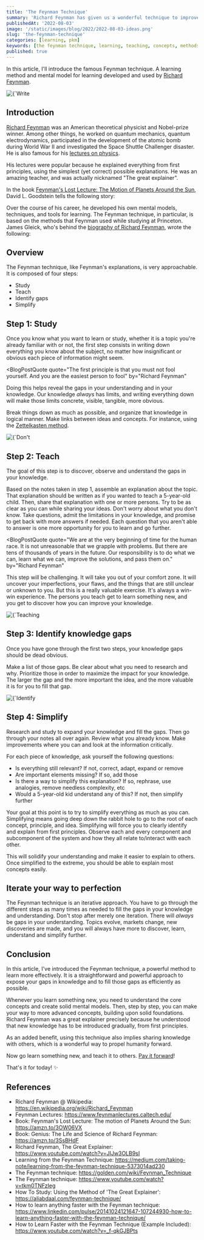 ```yaml
---
title: 'The Feynman Technique'
summary: 'Richard Feynman has given us a wonderful technique to improve the way we learn. Discover the famous Feynman technique and start learning more effectively'
publishedAt: '2022-08-03'
image: '/static/images/blog/2022/2022-08-03-ideas.png'
slug: 'the-feynman-technique'
categories: [learning, pkm]
keywords: [the feynman technique, learning, teaching, concepts, methods, pkm, mental models, teaching]
published: true
---
```


In this article, I'll introduce the famous Feynman technique. A learning method and mental model for learning developed and used by [Richard Feynman](https://en.wikipedia.org/wiki/Richard_Feynman).

<BlogPostCenteredContent>
  <Image
    alt={`Write your ideas down. It will help you think, and uncover the gaps in your knowledge`}
    src={`/static/images/blog/2022/2022-08-03-ideas.png`}
    width={1024}
    height={1024}
    priority
  />
</BlogPostCenteredContent>

## Introduction

[Richard Feynman](https://en.wikipedia.org/wiki/Richard_Feynman) was an American theoretical physicist and Nobel-prize winner. Among other things, he worked on quantum mechanics, quantum electrodynamics, participated in the development of the atomic bomb during World War II and investigated the Space Shuttle Challenger disaster. He is also famous for his [lectures on physics](https://www.feynmanlectures.caltech.edu/).

His lectures were popular because he explained everything from first principles, using the simplest (yet correct) possible explanations. He was an amazing teacher, and was actually nicknamed "The great explainer".

In the book [Feynman's Lost Lecture: The Motion of Planets Around the Sun](https://amzn.to/3OW06VX), David L. Goodstein tells the following story:

<BlogPostQuote quote="Feynman was a truly great teacher. He prided himself on being able to devise ways to explain even the most profound ideas to beginning students. Once, I said to him: Dick, explain to me, so that I can understand it, why spin one-half particles obey Fermi-Dirac statistics. Sizing up his audience perfectly, Feynman said: I will prepare a freshman lecture on it. But he came back a few days later to say: I couldn't do it. I couldn't reduce it to the freshman level. That means we don't really understand it."></BlogPostQuote>

Over the course of his career, he developed his own mental models, techniques, and tools for learning. The Feynman technique, in particular, is based on the methods that Feynman used while studying at Princeton. James Gleick, who's behind the [biography of Richard Feynman](https://amzn.to/3SsBHdF), wrote the following:

<BlogPostQuote quote="He opened a fresh notebook. On the title page he wrote: NOTEBOOK OF THINGS I DON’T KNOW ABOUT. For the first but not last time he reorganized his knowledge. He worked for weeks at disassembling each branch of physics, oiling the parts, and putting them back together, looking all the while for the raw edges and inconsistencies. He tried to find the essential kernels of each subject."></BlogPostQuote>

## Overview

The Feynman technique, like Feynman's explanations, is very approachable. It is composed of four steps:

- Study
- Teach
- Identify gaps
- Simplify

## Step 1: Study

Once you know what you want to learn or study, whether it is a topic you're already familiar with or not, the first step consists in writing down everything you know about the subject, no matter how insignificant or obvious each piece of information might seem.

<BlogPostQuote
  quote="The first principle is that you must not fool yourself. And you are the easiest person to fool"
  by="Richard Feynman"
></BlogPostQuote>

Doing this helps reveal the gaps in your understanding and in your knowledge. Our knowledge _always_ has limits, and writing everything down will make those limits concrete, visible, tangible, more obvious.

Break things down as much as possible, and organize that knowledge in logical manner. Make links between ideas and concepts. For instance, using the [Zettelkasten method](https://dsebastien.net/blog/2022-05-01-zettelkasten-method).

<BlogPostCenteredContent>
  <Image
    alt={`Don't leave your ideas floating around in your mind. If you truly want to learn and expand your knowledge, you need to write those ideas down. This is the key to bringing clarity and order.`}
    src={`/static/images/blog/2022/2022-08-03-ideas-flying.png`}
    width={1024}
    height={1024}
    priority
  />
</BlogPostCenteredContent>

## Step 2: Teach

The goal of this step is to discover, observe and understand the gaps in your knowledge.

Based on the notes taken in step 1, assemble an explanation about the topic. That explanation should be written as if you wanted to teach a 5-year-old child. Then, share that explanation with one or more persons. Try to be as clear as you can while sharing your ideas. Don't worry about what you don't know. Take questions, admit the limitations in your knowledge, and promise to get back with more answers if needed. Each question that you aren't able to answer is one more opportunity for you to learn and go further.

<BlogPostQuote
  quote="We are at the very beginning of time for the human race. It is not unreasonable that we grapple with problems. But there are tens of thousands of years in the future. Our responsibility is to do what we can, learn what we can, improve the solutions, and pass them on."
  by="Richard Feynman"
></BlogPostQuote>

This step will be challenging. It will take you out of your comfort zone. It will uncover your imperfections, your flaws, and the things that are still unclear or unknown to you. But this is a really valuable exercise. It's always a win-win experience. The persons you teach get to learn something new, and you get to discover how you can improve your knowledge.

<BlogPostCenteredContent>
  <Image
    alt={`Teaching is the best way to uncover knowledge gaps.`}
    src={`/static/images/blog/2022/2022-08-03-teach.png`}
    width={1024}
    height={1024}
    priority
  />
</BlogPostCenteredContent>

## Step 3: Identify knowledge gaps

Once you have gone through the first two steps, your knowledge gaps should be dead obvious.

Make a list of those gaps. Be clear about what you need to research and why. Prioritize those in order to maximize the impact for your knowledge. The larger the gap and the more important the idea, and the more valuable it is for you to fill that gap.

<BlogPostCenteredContent>
  <Image
    alt={`Identify your knowledge gap to know exactly what you need to learn next.`}
    src={`/static/images/blog/2022/2022-08-03-knowledge-gap.png`}
    width={1024}
    height={1024}
    priority
  />
</BlogPostCenteredContent>

## Step 4: Simplify

Research and study to expand your knowledge and fill the gaps. Then go through your notes all over again. Review what you already know. Make improvements where you can and look at the information critically.

For each piece of knowledge, ask yourself the following questions:

- Is everything still relevant? If not, correct, adapt, expand or remove
- Are important elements missing? If so, add those
- Is there a way to simplify this explanation? If so, rephrase, use analogies, remove needless complexity, etc
- Would a 5-year-old kid understand any of this? If not, then simplify further

Your goal at this point is to try to simplify everything as much as you can. Simplifying means going deep down the rabbit hole to go to the root of each concept, principle, and idea. Simplifying will force you to clearly identify and explain from first principles. Observe each and every component and subcomponent of the system and how they all relate to/interact with each other.

This will solidify your understanding and make it easier to explain to others. Once simplified to the extreme, you should be able to explain most concepts easily.

## Iterate your way to perfection

The Feynman technique is an iterative approach. You have to go through the different steps as many times as needed to fill the gaps in your knowledge and understanding. Don't stop after merely one iteration. There will _always_ be gaps in your understanding. Topics evolve, markets change, new discoveries are made, and you will always have more to discover, learn, understand and simplify further.

## Conclusion

In this article, I've introduced the Feynman technique, a powerful method to learn more effectively. It is a straightforward and powerful approach to expose your gaps in knowledge and to fill those gaps as efficiently as possible.

Whenever you learn something new, you need to understand the core concepts and create solid mental models. Then, step by step, you can make your way to more advanced concepts, building upon solid foundations. Richard Feynman was a great explainer precisely because he understood that new knowledge has to be introduced gradually, from first principles.

As an added benefit, using this technique also implies sharing knowledge with others, which is a wonderful way to propel humanity forward.

Now go learn something new, and teach it to others. [Pay it forward](https://amzn.to/3SpLKjC)!

That's it for today! ✨

## References

- Richard Feynman @ Wikipedia: https://en.wikipedia.org/wiki/Richard_Feynman
- Feynman Lectures: https://www.feynmanlectures.caltech.edu/
- Book: Feynman's Lost Lecture: The motion of Planets Around the Sun: https://amzn.to/3OW06VX
- Book: Genius: The Life and Science of Richard Feynman: https://amzn.to/3SsBHdF
- Richard Feynman, The Great Explainer: https://www.youtube.com/watch?v=JIJw3OLB9sI
- Learning from the Feynman Technique: https://medium.com/taking-note/learning-from-the-feynman-technique-5373014ad230
- The Feynman technique: https://golden.com/wiki/Feynman_Technique
- The Feynman technique: https://www.youtube.com/watch?v=tkm0TNFzIeg
- How To Study: Using the Method of 'The Great Explainer': https://aliabdaal.com/feynman-technique/
- How to learn anything faster with the Feynman technique: https://www.linkedin.com/pulse/20141024121647-107244930-how-to-learn-anything-faster-with-the-feynman-technique/
- How to Learn Faster with the Feynman Technique (Example Included): https://www.youtube.com/watch?v=_f-qkGJBPts

<PKMSignature />
